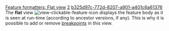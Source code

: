 [[Property:title|Feature formatters: Flat view]]
[[Property:weight|2]]
[[Property:uuid|b325d97c-772d-8207-a901-a401c6a61376]]
The '''flat''' view [[Image:view-clickable-feature-icon]] displays the feature body as it is seen at run-time (according to ancestor versions, if any). This is why it is possible to add or remove [[Breakpoints|breakpoints]] in this view. 


{{seealso| operations involving breakpoint, please visit the page [[Breakpoints]]}}


{{seealso| [[Class formatters: Flat view|Class flat view]]  }}




